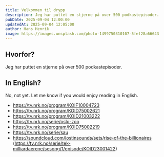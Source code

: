 ```yaml
---
title: Velkommen til drypp
description: Jeg har puttet en stjerne på over 500 podkastepisoder.
pubDate: 2025-09-04 12:00:00
updatedAt: 2025-09-04 12:05:00
author: Hans Henrik
image: https://images.unsplash.com/photo-1499750310107-5fef28a66643
---
```



## Hvorfor?

Jeg har puttet en stjerne på over 500 podkastepisoder.

## In English?

No, not yet. Let me know if you would enjoy reading in English.

- https://tv.nrk.no/program/KOIF10004723
- https://tv.nrk.no/program/KOID75002621
- https://tv.nrk.no/program/KOID21003222
- https://tv.nrk.no/serie/oslo-zoo
- https://tv.nrk.no/program/KOID75002219
- https://tv.nrk.no/serie/sau
- https://soundcloud.com/lostinsounds/sets/rise-of-the-billionaires (https://tv.nrk.no/serie/tek-milliardaerene/sesong/1/episode/KOID23001422)
